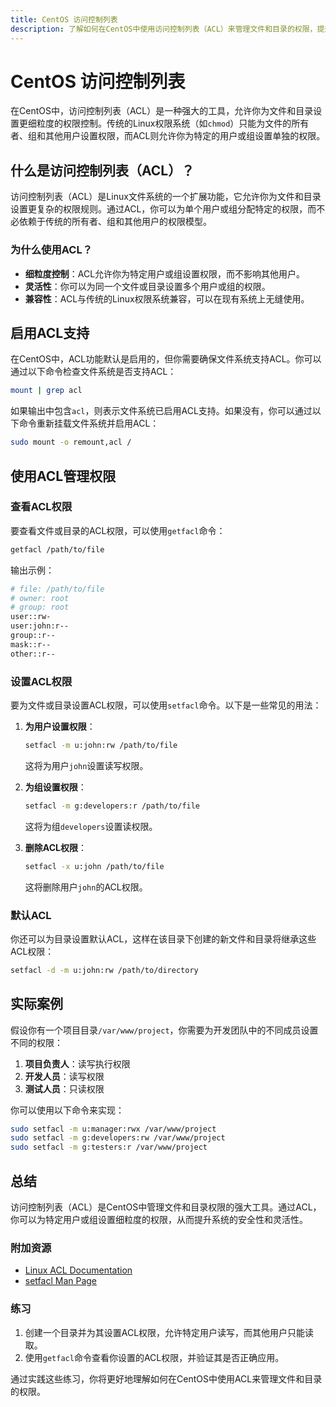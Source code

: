```yaml
---
title: CentOS 访问控制列表
description: 了解如何在CentOS中使用访问控制列表（ACL）来管理文件和目录的权限，提升系统安全性。
---
```


# CentOS 访问控制列表

在CentOS中，访问控制列表（ACL）是一种强大的工具，允许你为文件和目录设置更细粒度的权限控制。传统的Linux权限系统（如`chmod`）只能为文件的所有者、组和其他用户设置权限，而ACL则允许你为特定的用户或组设置单独的权限。

## 什么是访问控制列表（ACL）？

访问控制列表（ACL）是Linux文件系统的一个扩展功能，它允许你为文件和目录设置更复杂的权限规则。通过ACL，你可以为单个用户或组分配特定的权限，而不必依赖于传统的所有者、组和其他用户的权限模型。

### 为什么使用ACL？

- **细粒度控制**：ACL允许你为特定用户或组设置权限，而不影响其他用户。
- **灵活性**：你可以为同一个文件或目录设置多个用户或组的权限。
- **兼容性**：ACL与传统的Linux权限系统兼容，可以在现有系统上无缝使用。

## 启用ACL支持

在CentOS中，ACL功能默认是启用的，但你需要确保文件系统支持ACL。你可以通过以下命令检查文件系统是否支持ACL：

```bash
mount | grep acl
```

如果输出中包含`acl`，则表示文件系统已启用ACL支持。如果没有，你可以通过以下命令重新挂载文件系统并启用ACL：

```bash
sudo mount -o remount,acl /
```

## 使用ACL管理权限

### 查看ACL权限

要查看文件或目录的ACL权限，可以使用`getfacl`命令：

```bash
getfacl /path/to/file
```

输出示例：

```bash
# file: /path/to/file
# owner: root
# group: root
user::rw-
user:john:r--
group::r--
mask::r--
other::r--
```

### 设置ACL权限

要为文件或目录设置ACL权限，可以使用`setfacl`命令。以下是一些常见的用法：

1. **为用户设置权限**：

   ```bash
   setfacl -m u:john:rw /path/to/file
   ```

   这将为用户`john`设置读写权限。

2. **为组设置权限**：

   ```bash
   setfacl -m g:developers:r /path/to/file
   ```

   这将为组`developers`设置读权限。

3. **删除ACL权限**：

   ```bash
   setfacl -x u:john /path/to/file
   ```

   这将删除用户`john`的ACL权限。

### 默认ACL

你还可以为目录设置默认ACL，这样在该目录下创建的新文件和目录将继承这些ACL权限：

```bash
setfacl -d -m u:john:rw /path/to/directory
```

## 实际案例

假设你有一个项目目录`/var/www/project`，你需要为开发团队中的不同成员设置不同的权限：

1. **项目负责人**：读写执行权限
2. **开发人员**：读写权限
3. **测试人员**：只读权限

你可以使用以下命令来实现：

```bash
sudo setfacl -m u:manager:rwx /var/www/project
sudo setfacl -m g:developers:rw /var/www/project
sudo setfacl -m g:testers:r /var/www/project
```

## 总结

访问控制列表（ACL）是CentOS中管理文件和目录权限的强大工具。通过ACL，你可以为特定用户或组设置细粒度的权限，从而提升系统的安全性和灵活性。

### 附加资源

- [Linux ACL Documentation](https://access.redhat.com/documentation/en-us/red_hat_enterprise_linux/7/html/storage_administration_guide/ch-acls)
- [setfacl Man Page](https://linux.die.net/man/1/setfacl)

### 练习

1. 创建一个目录并为其设置ACL权限，允许特定用户读写，而其他用户只能读取。
2. 使用`getfacl`命令查看你设置的ACL权限，并验证其是否正确应用。

通过实践这些练习，你将更好地理解如何在CentOS中使用ACL来管理文件和目录的权限。